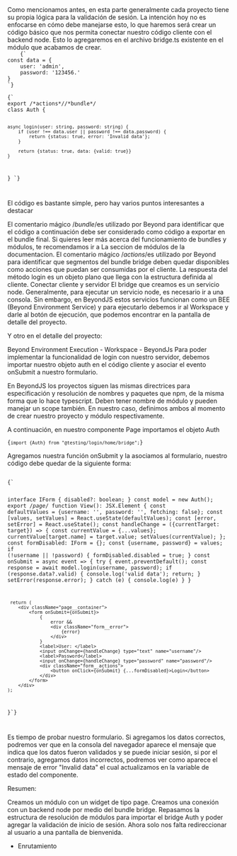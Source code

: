 
<DocHeader pretitle="Tutorial" title="Código Bridge" />
Como mencionamos antes, en esta parte generalmente cada proyecto tiene su propia lógica para la validación de sesión. La
intención hoy no es enfocarse en cómo debe manejarse esto, lo que haremos será crear un código básico que nos permita conectar
nuestro código cliente con el backend node. Esto lo agregaremos en el archivo bridge.ts existente en el módulo que acabamos
de crear.

<Code>
    {`
const data = {
    user: 'admin',
    password: '123456.'
}
`}
</Code>

<Code>
{`
export /*actions*//*bundle*/
class Auth {

    async login(user: string, password: string) {
        if (user !== data.user || password !== data.password) {
            return {status: true, error: 'Invalid data'};
        }

        return {status: true, data: {valid: true}}
    }

}
`}

</Code>

El código es bastante simple, pero hay varios puntos interesantes a destacar

El comentario mágico /_bundle_/es utilizado por Beyond para identificar que el código a continuación debe ser considerado como código a exportar en el bundle final. Si quieres leer más acerca del funcionamiento de bundles y módulos, te recomendamos ir a La seccion de módulos de la documentacion.
El comentario mágico /_actions_/es utilizado por Beyond para identificar que segmentos del bundle bridge deben quedar disponibles como acciones que puedan ser consumidas por el cliente.
La respuesta del método login es un objeto plano que llega con la estructura definida al cliente.
Conectar cliente y servidor
El bridge que creamos es un servicio node. Generalmente, para ejecutar un servicio node, es necesario ir a una consola. Sin embargo, en BeyondJS estos servicios funcionan como un BEE (Beyond Environment Service) y para ejecutarlo debemos ir al Workspace y darle al botón de ejecución, que podemos encontrar en la pantalla de detalle del proyecto.

Y otro en el detalle del proyecto:

Beyond Environment Execution - Workspace - BeyondJs
Para poder implementar la funcionalidad de login con nuestro servidor, debemos importar nuestro objeto auth en el código cliente y asociar el evento onSubmit a nuestro formulario.

En BeyondJS los proyectos siguen las mismas directrices para especificación y resolución de nombres y paquetes que npm, de la misma forma que lo hace typescript. Deben tener nombre de módulo y pueden manejar un scope también. En nuestro caso, definimos ambos al momento de crear nuestro proyecto y módulo respectivamente.

A continuación, en nuestro componente Page importamos el objeto Auth

<Code>{`import {Auth} from "@testing/login/home/bridge";`}</Code>

Agregamos nuestra función onSubmit y la asociamos al formulario, nuestro código debe quedar de la siguiente forma:

<Code>
{`

interface IForm {
disabled?: boolean;
}
const model = new Auth();
export /_page_/
function View(): JSX.Element {
const defaultValues = {username: '', password: '', fetching: false};
const [values, setValues] = React.useState(defaultValues);
const [error, setError] = React.useState();
const handleChange = ({currentTarget: target}) => {
const currentValue = {...values};
currentValue[target.name] = target.value;
setValues(currentValue);
};
const formDisabled: IForm = {};
const {username, password} = values;
if (!username || !password) {
formDisabled.disabled = true;
}
const onSubmit = async event => {
try {
event.preventDefault();
const response = await model.login(username, password);
if (response.data?.valid) {
console.log('valid data');
return;
}
setError(response.error);
} catch (e) {
console.log(e)
}
}

     return (
        <div className="page__container">
            <form onSubmit={onSubmit}>
                {
                    error &&
                    <div className="form__error">
                        {error}
                    </div>
                }
                <label>User: </label>
                <input onChange={handleChange} type="text" name="username"/>
                <label>Password</label>
                <input onChange={handleChange} type="password" name="password"/>
                <div className="form__actions">
                    <button onClick={onSubmit} {...formDisabled}>Login</button>
                </div>
            </form>
        </div>
    );

}`}

</Code>

Es tiempo de probar nuestro formulario. Si agregamos los datos correctos, podremos ver que en la consola del navegador aparece el mensaje que indica que los datos fueron validados y se puede iniciar sesión, si por el contrario, agregamos datos incorrectos, podremos ver como aparece el mensaje de error "Invalid data" el cual actualizamos en la variable de estado del componente.

Resumen:

Creamos un módulo con un widget de tipo page.
Creamos una conexión con un backend node por medio del bundle bridge.
Repasamos la estructura de resolución de módulos para importar el bridge Auth y poder agregar la validación de inicio de sesión.
Ahora solo nos falta redireccionar al usuario a una pantalla de bienvenida.

-   <Link to="/docs/tutorial/routing">Enrutamiento</Link>
